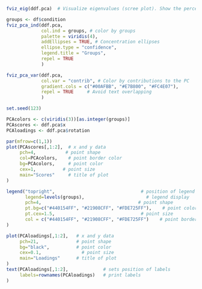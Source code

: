 ```r

fviz_eig(ddf.pca)  # Visualize eigenvalues (scree plot). Show the percentage of variances explained by each principal component.

groups <- df$condition
fviz_pca_ind(ddf.pca,
             col.ind = groups, # color by groups
             palette = viridis(4),
             addEllipses = TRUE, # Concentration ellipses
             ellipse.type = "confidence",
             legend.title = "Groups",
             repel = TRUE
             )
```
```r
fviz_pca_var(ddf.pca,
             col.var = "contrib", # Color by contributions to the PC
             gradient.cols = c("#00AFBB", "#E7B800", "#FC4E07"),
             repel = TRUE     # Avoid text overlapping
             )
```

```r
set.seed(123)

PCAcolors <- c(viridis(3))[as.integer(groups)]
PCAscores <- ddf.pca$x
PCAloadings <- ddf.pca$rotation

par(mfrow=c(1,1))
plot(PCAscores[,1:2],  # x and y data
     pch=4,           # point shape
     col=PCAcolors,    # point border color
     bg=PCAcolors,     # point color
     cex=1,          # point size
     main="Scores"     # title of plot
)

legend("topright",                                # position of legend
       legend=levels(groups),                       # legend display
       pch=4,                                    # point shape
       pt.bg=c("#440154FF", "#21908CFF", "#FDE725FF"),    # point colors
       pt.cex=1.5,                                # point size
       col = c("#440154FF", "#21908CFF", "#FDE725FF")    # point border color
)

plot(PCAloadings[,1:2],   # x and y data
     pch=21,              # point shape
     bg="black",          # point color
     cex=0.1,               # point size
     main="Loadings"      # title of plot
)
text(PCAloadings[,1:2],             # sets position of labels
     labels=rownames(PCAloadings)   # print labels
)
```
